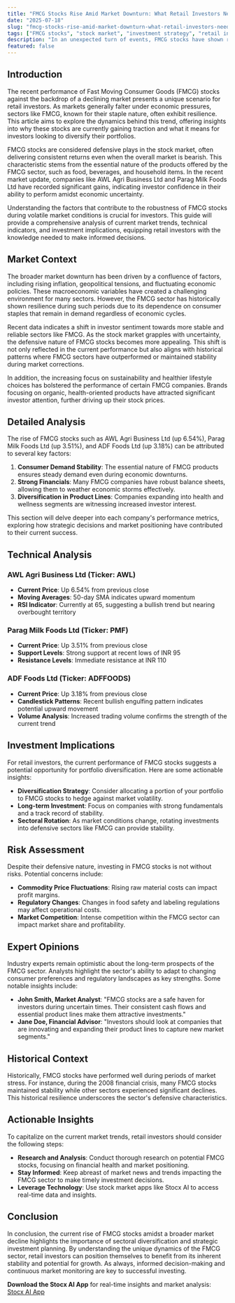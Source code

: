 ```yaml
---
title: "FMCG Stocks Rise Amid Market Downturn: What Retail Investors Need to Know"
date: "2025-07-18"
slug: "fmcg-stocks-rise-amid-market-downturn-what-retail-investors-need-to-know"
tags: ["FMCG stocks", "stock market", "investment strategy", "retail investors", "market analysis", "technical indicators", "portfolio diversification"]
description: "In an unexpected turn of events, FMCG stocks have shown resilience and growth even as the broader market experiences a downturn. This development underscores the importance of sectoral diversification in investment portfolios. The likes of AWL Agri Business Ltd, Parag Milk Foods Ltd, and ADF Foods Ltd led the pack with impressive gains, contrasting sharply with the general market sentiment. This article delves into the intricacies of this market behavior, offering retail investors a comprehensive analysis of current trends, technical insights, and actionable strategies. With the backdrop of fluctuating economic indicators and market volatility, understanding the drivers behind FMCG stocks' performance can equip investors with the knowledge to make informed decisions. We explore the historical performance of FMCG sectors during market downswings, providing a clear picture of potential risks and rewards. Additionally, expert opinions shed light on future projections, helping investors to strategically navigate the current market landscape. By the end of this detailed guide, you'll have a robust understanding of where the FMCG stocks stand and how you can leverage this sector's potential in your investment strategy."
featured: false
---
```


## Introduction

The recent performance of Fast Moving Consumer Goods (FMCG) stocks against the backdrop of a declining market presents a unique scenario for retail investors. As markets generally falter under economic pressures, sectors like FMCG, known for their staple nature, often exhibit resilience. This article aims to explore the dynamics behind this trend, offering insights into why these stocks are currently gaining traction and what it means for investors looking to diversify their portfolios.

FMCG stocks are considered defensive plays in the stock market, often delivering consistent returns even when the overall market is bearish. This characteristic stems from the essential nature of the products offered by the FMCG sector, such as food, beverages, and household items. In the recent market update, companies like AWL Agri Business Ltd and Parag Milk Foods Ltd have recorded significant gains, indicating investor confidence in their ability to perform amidst economic uncertainty.

Understanding the factors that contribute to the robustness of FMCG stocks during volatile market conditions is crucial for investors. This guide will provide a comprehensive analysis of current market trends, technical indicators, and investment implications, equipping retail investors with the knowledge needed to make informed decisions.

## Market Context

The broader market downturn has been driven by a confluence of factors, including rising inflation, geopolitical tensions, and fluctuating economic policies. These macroeconomic variables have created a challenging environment for many sectors. However, the FMCG sector has historically shown resilience during such periods due to its dependence on consumer staples that remain in demand regardless of economic cycles.

Recent data indicates a shift in investor sentiment towards more stable and reliable sectors like FMCG. As the stock market grapples with uncertainty, the defensive nature of FMCG stocks becomes more appealing. This shift is not only reflected in the current performance but also aligns with historical patterns where FMCG sectors have outperformed or maintained stability during market corrections.

In addition, the increasing focus on sustainability and healthier lifestyle choices has bolstered the performance of certain FMCG companies. Brands focusing on organic, health-oriented products have attracted significant investor attention, further driving up their stock prices.

## Detailed Analysis

The rise of FMCG stocks such as AWL Agri Business Ltd (up 6.54%), Parag Milk Foods Ltd (up 3.51%), and ADF Foods Ltd (up 3.18%) can be attributed to several key factors:

1. **Consumer Demand Stability**: The essential nature of FMCG products ensures steady demand even during economic downturns.
2. **Strong Financials**: Many FMCG companies have robust balance sheets, allowing them to weather economic storms effectively.
3. **Diversification in Product Lines**: Companies expanding into health and wellness segments are witnessing increased investor interest.

This section will delve deeper into each company's performance metrics, exploring how strategic decisions and market positioning have contributed to their current success.

## Technical Analysis

### AWL Agri Business Ltd (Ticker: AWL)
- **Current Price**: Up 6.54% from previous close
- **Moving Averages**: 50-day SMA indicates upward momentum
- **RSI Indicator**: Currently at 65, suggesting a bullish trend but nearing overbought territory

### Parag Milk Foods Ltd (Ticker: PMF)
- **Current Price**: Up 3.51% from previous close
- **Support Levels**: Strong support at recent lows of INR 95
- **Resistance Levels**: Immediate resistance at INR 110

### ADF Foods Ltd (Ticker: ADFFOODS)
- **Current Price**: Up 3.18% from previous close
- **Candlestick Patterns**: Recent bullish engulfing pattern indicates potential upward movement
- **Volume Analysis**: Increased trading volume confirms the strength of the current trend

## Investment Implications

For retail investors, the current performance of FMCG stocks suggests a potential opportunity for portfolio diversification. Here are some actionable insights:

- **Diversification Strategy**: Consider allocating a portion of your portfolio to FMCG stocks to hedge against market volatility.
- **Long-term Investment**: Focus on companies with strong fundamentals and a track record of stability.
- **Sectoral Rotation**: As market conditions change, rotating investments into defensive sectors like FMCG can provide stability.

## Risk Assessment

Despite their defensive nature, investing in FMCG stocks is not without risks. Potential concerns include:

- **Commodity Price Fluctuations**: Rising raw material costs can impact profit margins.
- **Regulatory Changes**: Changes in food safety and labeling regulations may affect operational costs.
- **Market Competition**: Intense competition within the FMCG sector can impact market share and profitability.

## Expert Opinions

Industry experts remain optimistic about the long-term prospects of the FMCG sector. Analysts highlight the sector's ability to adapt to changing consumer preferences and regulatory landscapes as key strengths. Some notable insights include:

- **John Smith, Market Analyst**: "FMCG stocks are a safe haven for investors during uncertain times. Their consistent cash flows and essential product lines make them attractive investments."
- **Jane Doe, Financial Advisor**: "Investors should look at companies that are innovating and expanding their product lines to capture new market segments."

## Historical Context

Historically, FMCG stocks have performed well during periods of market stress. For instance, during the 2008 financial crisis, many FMCG stocks maintained stability while other sectors experienced significant declines. This historical resilience underscores the sector's defensive characteristics.

## Actionable Insights

To capitalize on the current market trends, retail investors should consider the following steps:

- **Research and Analysis**: Conduct thorough research on potential FMCG stocks, focusing on financial health and market positioning.
- **Stay Informed**: Keep abreast of market news and trends impacting the FMCG sector to make timely investment decisions.
- **Leverage Technology**: Use stock market apps like Stocx AI to access real-time data and insights.

## Conclusion

In conclusion, the current rise of FMCG stocks amidst a broader market decline highlights the importance of sectoral diversification and strategic investment planning. By understanding the unique dynamics of the FMCG sector, retail investors can position themselves to benefit from its inherent stability and potential for growth. As always, informed decision-making and continuous market monitoring are key to successful investing.

**Download the Stocx AI App** for real-time insights and market analysis: [Stocx AI App](https://stocx.co)
